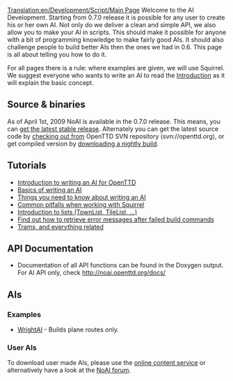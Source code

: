 [[Translation:en/Development/Script/Main Page]]
{{en/Development/Script/Navigation}}
Welcome to the AI Development. Starting from 0.7.0 release it is possible for any user to create his or her own AI. Not only do we deliver a clean and simple API, we also allow you to make your AI in scripts. This should make it possible for anyone with a bit of programming knowledge to make fairly good AIs. It should also challenge people to build better AIs then the ones we had in 0.6. This page is all about telling you how to do it.

For all pages there is a rule: where examples are given, we will use Squirrel. We suggest everyone who wants to write an AI to read the [[en/Development/Script/Introduction|Introduction]] as it will explain the basic concept.

== Source & binaries ==
As of April 1st, 2009 NoAI is available in the 0.7.0 release. This means, you can [http://www.openttd.org/en/download-stable get the latest stable release]. Alternately you can get the latest source code by [[en/Development/FAQ development#how-do-i-get-the-svn-version-then|checking out from]] OpenTTD SVN repository (svn://openttd.org), or get compiled version by [http://www.openttd.org/en/download-trunk downloading a nightly build].

== Tutorials ==
* [[en/Development/Script/Introduction|Introduction to writing an AI for OpenTTD]]
* [[en/Development/Script/Basics|Basics of writing an AI]]
* [[en/Development/Script/Need To Know|Things you need to know about writing an AI]]
* [[en/Development/Script/Squirrel pitfalls|Common pitfalls when working with Squirrel]]
* [[en/Development/Script/Lists|Introduction to lists (TownList, TileList, ...)]]
* [[en/Development/Script/Last Error|Find out how to retrieve error messages after failed build commands]]
* [[en/Development/Script/Trams|Trams, and everything related]]

== API Documentation ==
* Documentation of all API functions can be found in the Doxygen output. For AI API only, check http://noai.openttd.org/docs/

== AIs ==
=== Examples ===
* [[en/Development/Script/WrightAI|WrightAI]] - Builds plane routes only.

=== User AIs ===
To download user made AIs, please use the [[en/Archive/Community/Content Service|online content service]] or alternatively have a look at the [http://www.tt-forums.net/viewforum.php?f=65 NoAI forum].
{{en/0.7-feature}}
